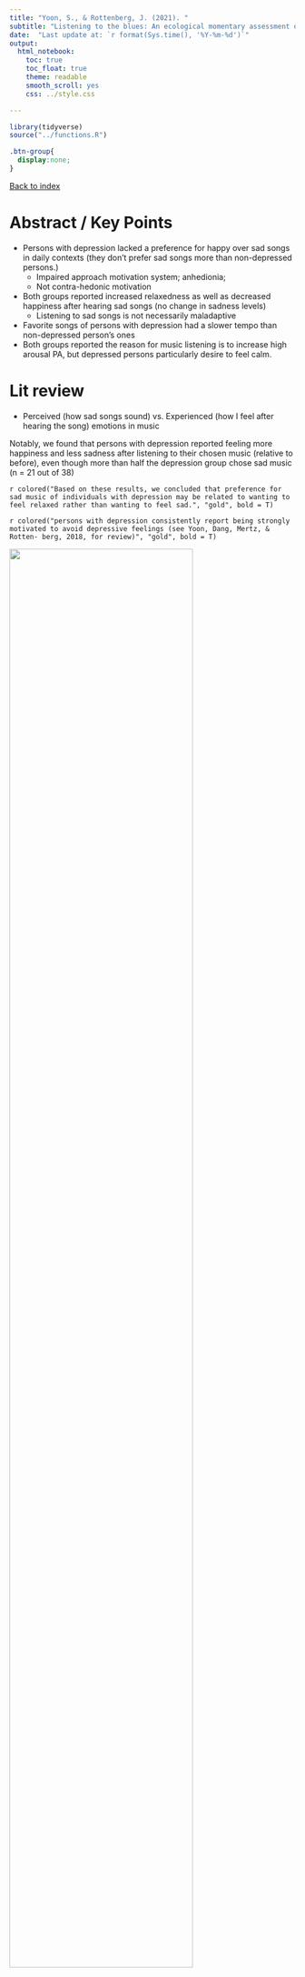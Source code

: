 ```yaml
---
title: "Yoon, S., & Rottenberg, J. (2021). "
subtitle: "Listening to the blues: An ecological momentary assessment of music choice in depression. Emotion, 21(6), 1177–1187. https://doi.org/10.1037/emo0000911.supp"
date:  "Last update at: `r format(Sys.time(), '%Y-%m-%d')`"
output: 
  html_notebook:
    toc: true
    toc_float: true
    theme: readable
    smooth_scroll: yes
    css: ../style.css

---
```


```r
library(tidyverse)
source("../functions.R")
```

```css
.btn-group{
  display:none;
}
```

[Back to index](../index.nb.html)

# Abstract / Key Points


- Persons with depression lacked a preference for happy over sad songs in daily contexts (they don't prefer sad songs more than non-depressed persons.)
  - Impaired approach motivation system; anhedionia; 
  - Not contra-hedonic motivation 
- Both groups reported increased relaxedness as well as decreased happiness after hearing sad songs (no change in sadness levels) 
  - Listening to sad songs is not necessarily maladaptive
- Favorite songs of persons with depression had a slower tempo than non-depressed person's ones 
- Both groups reported the reason for music listening is to increase high arousal PA, but depressed persons particularly desire to feel calm. 

# Lit review 

- Perceived (how sad songs sound) vs. Experienced (how I feel after hearing the song) emotions in music 

Notably, we found that persons with depression reported feeling more happiness and less sadness after listening to their chosen music (relative to before), even though more than half the depression group chose sad music (n = 21 out of 38)

`r colored("Based on these results, we concluded that preference for sad music of individuals with depression may be related to wanting to feel relaxed rather than wanting to feel sad.", "gold", bold = T)`

`r colored("persons with depression consistently report being strongly motivated to avoid depressive feelings (see Yoon, Dang, Mertz, & Rotten- berg, 2018, for review)", "gold", bold = T)`

<img src="Screenshot 2023-07-11 at 2.21.03 PM.png" width=80%>

<img src="Screenshot 2023-07-11 at 2.23.23 PM.png" width=80%>



# Method 

## Precedure 

Part I. EMA music choice and affective outcomes (given stimuli)

Part II. Analysis of music features (favorite songs retrieved from external app)

Part III. Reasons for song choice (close-ended list)

-----

[Back to index](../index.nb.html)

















  

